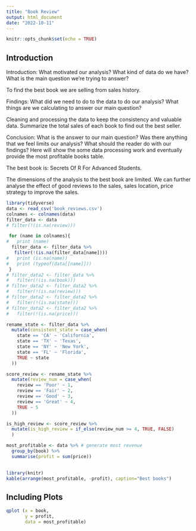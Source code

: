 ```yaml
---
title: "Book Review"
output: html_document
date: "2022-10-11"
---
```


```r
knitr::opts_chunk$set(echo = TRUE)
```

## Introduction

Introduction: What motivated our analysis? What kind of data do we have? What is the main question we're trying to answer?

To find the best book we are selling from sales history.

Findings: What did we need to do to the data to do our analysis? What things are we calculating to answer our main question?

Cleaning and processing the data to keep the consistency and valuable data. Summarize the total sales of each book to find out the best seller.

Conclusion: What is the answer to our main question? Was there anything that we feel limits our analysis? What should the reader do with our findings?
Here will show the some data processing work and eventually provide the most profitable books table.

The best book is: Secrets Of R For Advanced Students.

The dimensions of the analysis to the best book are limited. We can further analyse the effect of good reviews to the sales, sales location, price strategy to improve the sales.



```r
library(tidyverse)
data <- read_csv('book_reviews.csv')
colnames <- colnames(data)
filter_data <- data
# filter(!(is.na(review)))

 for (name in colnames){
#   print (name)
  filter_data <- filter_data %>%
   filter(!(is.na(filter_data[name])))
#   print (is.na(name))
#   print (typeof(data[[name]]))
 }
# filter_data2 <- filter_data %>%
#   filter(!(is.na(book)))
# filter_data2 <- filter_data2 %>%
#   filter(!(is.na(review)))
# filter_data2 <- filter_data2 %>%
#   filter(!(is.na(state)))
# filter_data2 <- filter_data2 %>%
#   filter(!(is.na(price)))

rename_state <- filter_data %>%
  mutate(consistent_state = case_when(
    state == 'CA' ~ 'California',
    state == 'TX' ~ 'Texas',
    state == 'NY' ~ 'New York',
    state == 'FL' ~ 'Florida',
    TRUE ~ state
  ))

score_review <- rename_state %>%
  mutate(review_num = case_when(
    review == 'Poor' ~ 1,
    review == 'Fair' ~ 2,
    review == 'Good' ~ 3,
    review == 'Great' ~ 4,
    TRUE ~ 5
  ))

is_high_review <- score_review %>%
  mutate(is_high_review = if_else(review_num >= 4, TRUE, FALSE)
  )

most_profitable <- data %>% # generate most revenue
  group_by(book) %>%
  summarise(profit = sum(price))
    
```




```r
library(knitr)
kable(arrange(most_profitable, -profit), caption="Best books")
```


## Including Plots


```r
qplot (x = book,
       y = profit,
       data = most_profitable)
```

